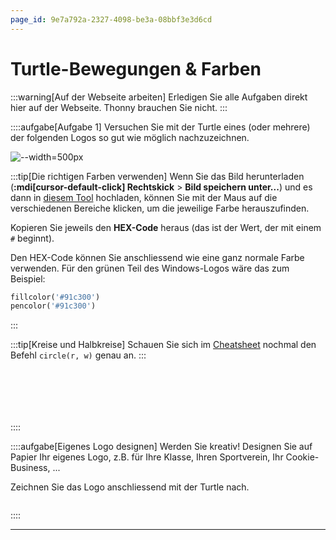 ```yaml
---
page_id: 9e7a792a-2327-4098-be3a-08bbf3e3d6cd
---
```



# Turtle-Bewegungen & Farben
:::warning[Auf der Webseite arbeiten]
Erledigen Sie alle Aufgaben direkt hier auf der Webseite. Thonny brauchen Sie nicht.
:::

::::aufgabe[Aufgabe 1]
<TaskState id='a348e952-ee38-4cab-a462-273eca98e970' />
Versuchen Sie mit der Turtle eines (oder mehrere) der folgenden Logos so gut wie möglich nachzuzeichnen.

![--width=500px](img/logos.png)

:::tip[Die richtigen Farben verwenden]
Wenn Sie das Bild herunterladen (__:mdi[cursor-default-click] Rechtskick__ > __Bild speichern unter...__) und es dann in [diesem Tool](https://imagecolorpicker.com/) hochladen, können Sie mit der Maus auf die verschiedenen Bereiche klicken, um die jeweilige Farbe herauszufinden.

Kopieren Sie jeweils den **HEX-Code** heraus (das ist der Wert, der mit einem `#` beginnt).

Den HEX-Code können Sie anschliessend wie eine ganz normale Farbe verwenden. Für den grünen Teil des Windows-Logos wäre das zum Beispiel:
```py
fillcolor('#91c300')
pencolor('#91c300')
```
:::

:::tip[Kreise und Halbkreise]
Schauen Sie sich im [Cheatsheet](../Cheatsheet-Turtle-Befehle) nochmal den Befehl `circle(r, w)` genau an.
:::

```py live_py title=Windows id=02182a23-11fa-462b-b6af-e386767974ae
```

```py live_py title=Spotify id=3cb6b232-b6d6-4247-9f48-4d962c39412b
```

```py live_py title=Android id=b9cb1bf7-0293-4b3f-994a-f29d2039f8e0
```

```py live_py title=Instagram id=0056fe7b-1848-4c16-bad2-b961bc8a13fe
```

```py live_py title=Apple id=53f3adeb-33a3-4bc9-b03c-c592a3b94cf4
```

```py live_py title=YouTube id=ec85274b-35eb-4cd2-a833-a984dcf62ec2
```
::::

::::aufgabe[Eigenes Logo designen]
<TaskState id='36aa534a-651a-494c-9f08-06a30e0f61ee' />
Werden Sie kreativ! Designen Sie auf Papier Ihr eigenes Logo, z.B. für Ihre Klasse, Ihren Sportverein, Ihr Cookie-Business, ...

Zeichnen Sie das Logo anschliessend mit der Turtle nach.

```py live_py title=logo.py id=fcefe2d0-7301-4714-a39b-c4bf18232609
```
::::

---